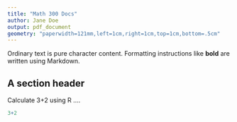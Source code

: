 ```yaml
---
title: "Math 300 Docs"
author: Jane Doe
output: pdf_document
geometry: "paperwidth=121mm,left=1cm,right=1cm,top=1cm,bottom=.5cm"
---
```


Ordinary text is pure character content.
Formatting instructions like **bold** 
are written using Markdown.

## A section header

Calculate 3+2 using R ....
```r
3+2
```

